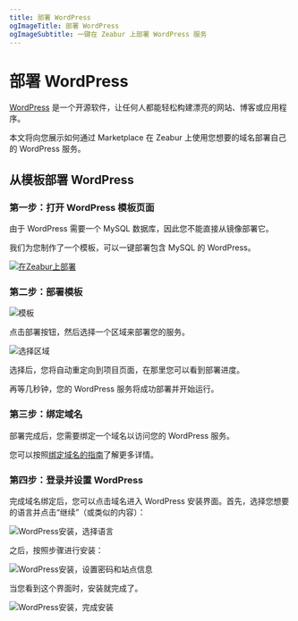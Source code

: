```yaml
---
title: 部署 WordPress
ogImageTitle: 部署 WordPress
ogImageSubtitle: 一键在 Zeabur 上部署 WordPress 服务
---
```


# 部署 WordPress

[WordPress](https://wordpress.org/) 是一个开源软件，让任何人都能轻松构建漂亮的网站、博客或应用程序。

本文将向您展示如何通过 Marketplace 在 Zeabur 上使用您想要的域名部署自己的 WordPress 服务。

## 从模板部署 WordPress

### 第一步：打开 WordPress 模板页面

由于 WordPress 需要一个 MySQL 数据库，因此您不能直接从镜像部署它。

我们为您制作了一个模板，可以一键部署包含 MySQL 的 WordPress。

[![在Zeabur上部署](https://zeabur.com/button.svg)](https://zeabur.com/templates/CV344X)

### 第二步：部署模板

![模板](/marketplace/wordpress/template.png)

点击部署按钮，然后选择一个区域来部署您的服务。

![选择区域](/marketplace/wordpress/region.png)

选择后，您将自动重定向到项目页面，在那里您可以看到部署进度。

再等几秒钟，您的 WordPress 服务将成功部署并开始运行。

### 第三步：绑定域名

部署完成后，您需要绑定一个域名以访问您的 WordPress 服务。

您可以按照[绑定域名的指南](../deploy/domain-binding)了解更多详情。

### 第四步：登录并设置 WordPress

完成域名绑定后，您可以点击域名进入 WordPress 安装界面。首先，选择您想要的语言并点击“继续”（或类似的内容）：

![WordPress安装，选择语言](/marketplace/wordpress/wordpress-inst-step1.png)

之后，按照步骤进行安装：

![WordPress安装，设置密码和站点信息](/marketplace/wordpress/wordpress-inst-step2.png)

当您看到这个界面时，安装就完成了。

![WordPress安装，完成安装](/marketplace/wordpress/wordpress-inst-step3.png)
